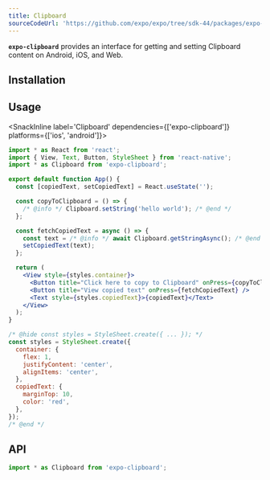 ```yaml
---
title: Clipboard
sourceCodeUrl: 'https://github.com/expo/expo/tree/sdk-44/packages/expo-clipboard'
---
```



**`expo-clipboard`** provides an interface for getting and setting Clipboard content on Android, iOS, and Web.

<PlatformsSection android emulator ios simulator web />

## Installation

<InstallSection packageName="expo-clipboard" />

## Usage

<SnackInline label='Clipboard' dependencies={['expo-clipboard']} platforms={['ios', 'android']}>

```jsx
import * as React from 'react';
import { View, Text, Button, StyleSheet } from 'react-native';
import * as Clipboard from 'expo-clipboard';

export default function App() {
  const [copiedText, setCopiedText] = React.useState('');

  const copyToClipboard = () => {
    /* @info */ Clipboard.setString('hello world'); /* @end */
  };

  const fetchCopiedText = async () => {
    const text = /* @info */ await Clipboard.getStringAsync(); /* @end */
    setCopiedText(text);
  };

  return (
    <View style={styles.container}>
      <Button title="Click here to copy to Clipboard" onPress={copyToClipboard} />
      <Button title="View copied text" onPress={fetchCopiedText} />
      <Text style={styles.copiedText}>{copiedText}</Text>
    </View>
  );
}

/* @hide const styles = StyleSheet.create({ ... }); */
const styles = StyleSheet.create({
  container: {
    flex: 1,
    justifyContent: 'center',
    alignItems: 'center',
  },
  copiedText: {
    marginTop: 10,
    color: 'red',
  },
});
/* @end */
```

</SnackInline>

## API

```js
import * as Clipboard from 'expo-clipboard';
```

<APISection packageName="expo-clipboard" />
